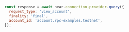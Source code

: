```js
const response = await near.connection.provider.query({
  request_type: 'view_account',
  finality: 'final',
  account_id: 'account.rpc-examples.testnet',
});
```
